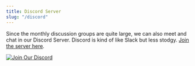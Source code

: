 ```yaml
---
title: Discord Server
slug: "/discord"
---
```

Since the monthly discussion groups are quite large, we can also meet and chat in our Discord Server.
Discord is kind of like Slack but less stodgy. [Join the server here](https://discord.gg/qehj8t3NBP).

[![Join Our Discord](./discord.png)](https://discord.gg/qehj8t3NBP)
